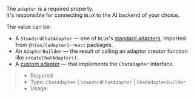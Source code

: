 The `adapter` is a required property.<br />
It's responsible for connecting `NLUX` to the AI backend of your choice.

The value can be:<br />
* A `StandardChatAdapter` — one of `NLUX`'s [standard adapters](/reference/adapters), imported from `@nlux/[adapter]-react` packages.<br />
* An `AdapterBuilder` — the result of calling an adaptor creator function like `createChatAdapter()`.
* A [custom adapter](/learn/adapters/custom-adapters) — that implements the `ChatAdapter` interface.<br />

> * Required
> * Type: `ChatAdapter` | `StandardChatAdapter` | `ChatAdapterBuilder`
> * Usage: